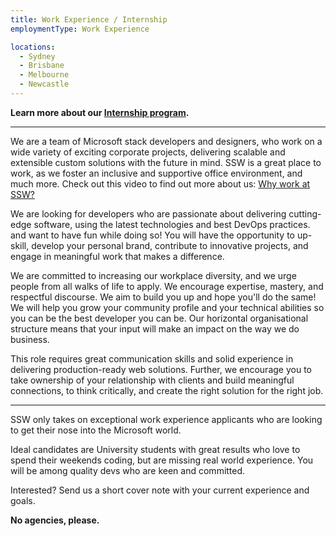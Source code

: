```yaml
---
title: Work Experience / Internship
employmentType: Work Experience

locations:
  - Sydney
  - Brisbane
  - Melbourne
  - Newcastle
---
```


**Learn more about our [Internship program](https://www.ssw.com.au/training/internship-fullstack).**

---

We are a team of Microsoft stack developers and designers, who work on a wide variety of exciting corporate projects, delivering scalable and extensible custom solutions with the future in mind. SSW is a great place to work, as we foster an inclusive and supportive office environment, and much more. Check out this video to find out more about us: [Why work at SSW?](https://youtu.be/tWuutobJtdg)

We are looking for developers who are passionate about delivering cutting-edge software, using the latest technologies and best DevOps practices. and want to have fun while doing so! You will have the opportunity to up-skill, develop your personal brand, contribute to innovative projects, and engage in meaningful work that makes a difference.

We are committed to increasing our workplace diversity, and we urge people from all walks of life to apply. We encourage expertise, mastery, and respectful discourse. We aim to build you up and hope you'll do the same! We will help you grow your community profile and your technical abilities so you can be the best developer you can be. Our horizontal organisational structure means that your input will make an impact on the way we do business.

This role requires great communication skills and solid experience in delivering production-ready web solutions. Further, we encourage you to take ownership of your relationship with clients and build meaningful connections, to think critically, and create the right solution for the right job.

***

SSW only takes on exceptional work experience applicants who are looking to get their nose into the Microsoft world.

Ideal candidates are University students with great results who love to spend their weekends coding, but are missing real world experience. You will be among quality devs who are keen and committed.

Interested? Send us a short cover note with your current experience and goals.

**No agencies, please.**
